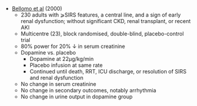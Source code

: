 * [Bellomo et al](https://pubmed.ncbi.nlm.nih.gov/11191541/) (2000)
	* 230 adults with ⩾SIRS features, a central line, and a sign of early renal dysfunction; without significant CKD, renal transplant, or recent AKI
	* Multicentre (23), block randomised, double-blind, placebo-control trial
	* 80% power for 20% ↓ in serum creatinine
	* Dopamine vs. placebo
		* Dopamine at 22µg/kg/min
		* Placebo infusion at same rate
		* Continued until death, RRT, ICU discharge, or resolution of SIRS and renal dysfunction
	* No change in serum creatinine
	* No change in secondary outcomes, notably arrhythmia
	* No change in urine output in dopamine group